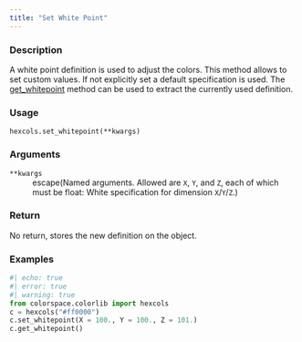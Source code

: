 ```yaml
---
title: "Set White Point"
---
```


### Description

A white point definition is used to adjust the colors.
This method allows to set custom values. If not explicitly
set a default specification is used. The [get_whitepoint](colorspace.colorlib.hexcols.get_whitepoint.qmd)
method can be used to extract the currently used definition.

### Usage

<pre><code class='language-python'>hexcols.set_whitepoint(**kwargs)</code></pre>

### Arguments

<dl class="pyp-list param-list">
  <dt style = "white-space: nowrap; font-family: monospace; vertical-align: top">
   <code id="colorspace.colorlib.hexcols.set_whitepoint:**kwargs">**kwargs</code>
  </dt>
 <dd>escape(Named arguments. Allowed are `X`, `Y`, and `Z`,
each of which must be float: White specification for
dimension `X`/`Y`/`Z`.)</dd>
</dl>

### Return

No return, stores the new definition on the object.

### Examples

```python
#| echo: true
#| error: true
#| warning: true
from colorspace.colorlib import hexcols
c = hexcols("#ff0000")
c.set_whitepoint(X = 100., Y = 100., Z = 101.)
c.get_whitepoint()
```



